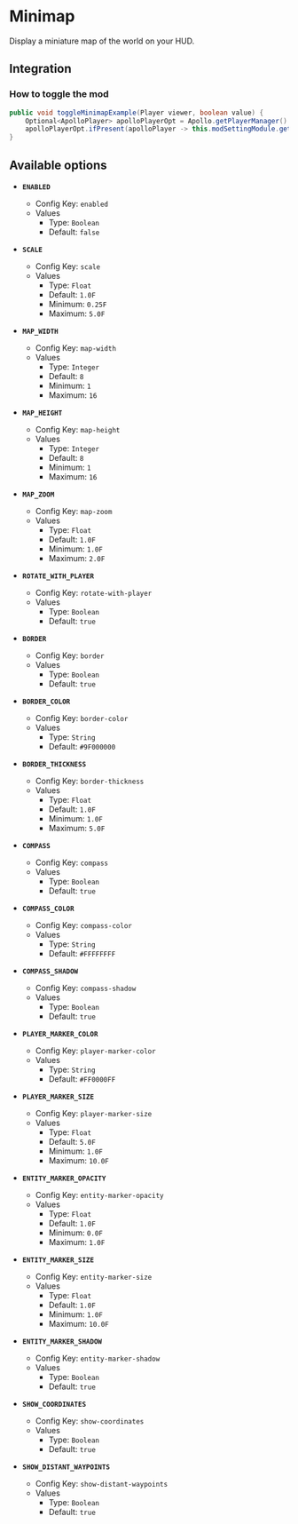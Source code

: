 # Minimap

Display a miniature map of the world on your HUD.

## Integration

### How to toggle the mod

```java
public void toggleMinimapExample(Player viewer, boolean value) {
    Optional<ApolloPlayer> apolloPlayerOpt = Apollo.getPlayerManager().getPlayer(viewer.getUniqueId());
    apolloPlayerOpt.ifPresent(apolloPlayer -> this.modSettingModule.getOptions().set(apolloPlayer, ModMinimap.ENABLED, value));
}
```

## Available options

- __`ENABLED`__
    - Config Key: `enabled`
    - Values
        - Type: `Boolean`
        - Default: `false`

- __`SCALE`__
    - Config Key: `scale`
    - Values
        - Type: `Float`
        - Default: `1.0F`
        - Minimum: `0.25F`
        - Maximum: `5.0F`

- __`MAP_WIDTH`__
    - Config Key: `map-width`
    - Values
        - Type: `Integer`
        - Default: `8`
        - Minimum: `1`
        - Maximum: `16`

- __`MAP_HEIGHT`__
    - Config Key: `map-height`
    - Values
        - Type: `Integer`
        - Default: `8`
        - Minimum: `1`
        - Maximum: `16`

- __`MAP_ZOOM`__
    - Config Key: `map-zoom`
    - Values
        - Type: `Float`
        - Default: `1.0F`
        - Minimum: `1.0F`
        - Maximum: `2.0F`

- __`ROTATE_WITH_PLAYER`__
    - Config Key: `rotate-with-player`
    - Values
        - Type: `Boolean`
        - Default: `true`

- __`BORDER`__
    - Config Key: `border`
    - Values
        - Type: `Boolean`
        - Default: `true`

- __`BORDER_COLOR`__
    - Config Key: `border-color`
    - Values
        - Type: `String`
        - Default: `#9F000000`

- __`BORDER_THICKNESS`__
    - Config Key: `border-thickness`
    - Values
        - Type: `Float`
        - Default: `1.0F`
        - Minimum: `1.0F`
        - Maximum: `5.0F`

- __`COMPASS`__
    - Config Key: `compass`
    - Values
        - Type: `Boolean`
        - Default: `true`

- __`COMPASS_COLOR`__
    - Config Key: `compass-color`
    - Values
        - Type: `String`
        - Default: `#FFFFFFFF`

- __`COMPASS_SHADOW`__
    - Config Key: `compass-shadow`
    - Values
        - Type: `Boolean`
        - Default: `true`

- __`PLAYER_MARKER_COLOR`__
    - Config Key: `player-marker-color`
    - Values
        - Type: `String`
        - Default: `#FF0000FF`

- __`PLAYER_MARKER_SIZE`__
    - Config Key: `player-marker-size`
    - Values
        - Type: `Float`
        - Default: `5.0F`
        - Minimum: `1.0F`
        - Maximum: `10.0F`

- __`ENTITY_MARKER_OPACITY`__
    - Config Key: `entity-marker-opacity`
    - Values
        - Type: `Float`
        - Default: `1.0F`
        - Minimum: `0.0F`
        - Maximum: `1.0F`

- __`ENTITY_MARKER_SIZE`__
    - Config Key: `entity-marker-size`
    - Values
        - Type: `Float`
        - Default: `1.0F`
        - Minimum: `1.0F`
        - Maximum: `10.0F`

- __`ENTITY_MARKER_SHADOW`__
    - Config Key: `entity-marker-shadow`
    - Values
        - Type: `Boolean`
        - Default: `true`

- __`SHOW_COORDINATES`__
    - Config Key: `show-coordinates`
    - Values
        - Type: `Boolean`
        - Default: `true`

- __`SHOW_DISTANT_WAYPOINTS`__
    - Config Key: `show-distant-waypoints`
    - Values
        - Type: `Boolean`
        - Default: `true`

